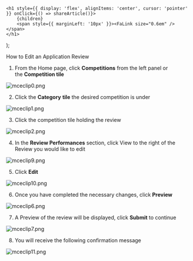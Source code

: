 

    <h1 style={{ display: 'flex', alignItems: 'center', cursor: 'pointer' }} onClick={() => shareArticle()}>
        {children} 
        <span style={{ marginLeft: '10px' }}><FaLink size="0.6em" /></span>
    </h1>
);

<ToastContainer />

<ClickableTitle>How to Edit an Application Review</ClickableTitle>




1. From the Home page, click **Competitions** from the left panel or the **Competition tile**


![mceclip0.png](../../../resources/article-images/14289850205331-How-to-Edit-an-Application-Review_1.png)


2. Click the **Category** **tile** the desired competition is under


![mceclip1.png](../../../resources/article-images/14289850205331-How-to-Edit-an-Application-Review_2.png)


3. Click the competition tile holding the review 


![mceclip2.png](../../../resources/article-images/14289850205331-How-to-Edit-an-Application-Review_3.png)


4. In the **Review Performances** section, click View to the right of the Review you would like to edit 


![mceclip9.png](../../../resources/article-images/14289850205331-How-to-Edit-an-Application-Review_4.png)


5. Click **Edit**


![mceclip10.png](../../../resources/article-images/14289850205331-How-to-Edit-an-Application-Review_5.png)


6. Once you have completed the necessary changes, click **Preview**


![mceclip6.png](../../../resources/article-images/14289850205331-How-to-Edit-an-Application-Review_6.png)


7. A Preview of the review will be displayed, click **Submit** to continue


![mceclip7.png](../../../resources/article-images/14289850205331-How-to-Edit-an-Application-Review_7.png)


8. You will receive the following confirmation message 


![mceclip11.png](../../../resources/article-images/14289850205331-How-to-Edit-an-Application-Review_8.png)



